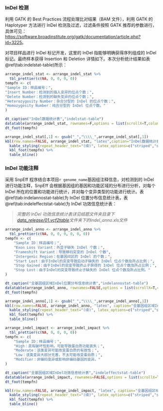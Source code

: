 
### InDel 检测

利用 GATK 的 Best Practices 流程处理比对结果（BAM 文件），利用 GATK 的 Haplotyper 方法进行 InDel 检测及过滤，过滤条件按照 GATK 推荐的参数进行，具体可见：[https://software.broadinstitute.org/gatk/documentation/article.php?id=3225](https://software.broadinstitute.org/gatk/documentation/article.php?id=3225)。

对项目样品进行 InDel 标记开发，这里的 InDel 指能够明确获得序列组成的 InDel 标记。最终样本获得 Insertion 和 Deletion 详情如下。本次分析统计结果如表\@ref(tab:indelstat-table)所示：

```r
arrange_indel_stat <- arrange_indel_stat %>%
  tbl_prettier(c(NA, 0, 0, 0, 0))
tempfn <- c(
"Sample ID：样品编号；",
"Insert Number：检测到的插入变异的位点个数；",
"Delete Number：检测到的缺失变异的位点个数；",
"Heterozygosity Number：杂合分型的 InDel 的位点个数；",
"Homozygosity Number：纯合分型的 InDel 位点个数。"
)
```

```r
dt_caption("InDel数据统计表","indelstat-table")
datatable(arrange_indel_stat, rownames=F,options = list(scrollX=T,columnDefs = list(list(className = 'dt-center',targets='_all'))))
dt_foot(tempfn)
```

```r
arrange_indel_stat[,1] <- gsub("_","\\\\_",arrange_indel_stat[,1])
kbl(row.names=FALSE, arrange_indel_stat, "latex",caption="InDel数据统计表", booktabs = TRUE, longtable = TRUE, linesep=' ',col.names=linebreak(gsub(" ","\n",colnames(arrange_indel_stat)),align="c"),escape=FALSE) %>%
  kable_styling(repeat_header_text="(续)", latex_options=c("striped","scale_down","repeat_header"))%>%
  kbl_foot(tempfn) %>%
  table_bline()
```

### InDel 功能注释

采用 SnpEff 程序结合本项目`r genome_name`基因组注释信息，对检测到的 InDel 进行功能注释，SnpEff 会根据基因组的基因和功能区域的分布进行分析，对每个 InDel 所在的位置和功能进行统计，并对每个变异类型的功能进行统计。表\@ref(tab:indelannostat-table)为 InDel 位置分布信息统计表，表\@ref(tab:indeleffectstat-table)为 InDel 功效信息统计表：

> *完整的 InDel 功效信息统计表详见结题文件夹目录下[data_release/01.vcf2table](./data_release/01.vcf2table)文件夹下的indel_anno.xls文件*

```r
arrange_indel_anno <- arrange_indel_anno %>%
  tbl_prettier(c(NA, 0, 0, 0, 0, 0, 0))
tempfn <- c(
    "Sample ID：样品编号；",
    "Exon Loss Variant：外显子缺失 InDel 个数；",
    "Frameshift Variant：导致移码突变的 InDel 个数",
    "Intergenic Region：在基因间区的 InDel 的个数；",
    "Start Lost：由于InDel的突变导致启动子缺失的 InDel 位点个数及所占比例；",
    "Stop Gained：由于InDel的突变导致终止子获得的 InDel 位点个数及所占比例；",
    "Stop Lost：由于InDel的突变导致终止子缺失的 InDel 位点个数及所占比例。"
)
```

```r
dt_caption("全基因组区域InDel位置分布信息统计表","indelannostat-table")
datatable(arrange_indel_anno, rownames=FALSE,options = list(scrollX=T,columnDefs = list(list(className = 'dt-center',targets='_all'))))
dt_foot(tempfn)
```

```r
arrange_indel_anno[,1] <- gsub("_","\\\\_",arrange_indel_anno[,1])
kbl(row.names=FALSE, arrange_indel_anno, "latex", caption="全基因组区域InDel位置分布信息统计表", booktabs = TRUE, longtable = TRUE, linesep=' ',col.names=linebreak(gsub(" ","\n",colnames(arrange_indel_anno)),align="c"),escape=FALSE) %>%
  kable_styling(repeat_header_text="(续)", latex_options=c("striped","scale_down","repeat_header"))%>%
  kbl_foot(tempfn) %>%
  table_bline()
```

```r
arrange_indel_impact <- arrange_indel_impact %>%
  tbl_prettier(c(NA, 0, 0, 0, 0))
tempfn <- c(
    "Sample ID：样品编号；",
    "High：具有破坏性影响，可能导致蛋白质功能丧失；",
    "Moderate：该类变异可能改变蛋白质的有效性；",
    "Low：该类变异大部分无害，不太可能改变蛋白质；",
    "Modifier：非编码变异或影响非编码基因的变异。"
)
```

```r
dt_caption("全基因组区域InDel功效信息统计表","indeleffectstat-table")
datatable(arrange_indel_impact, rownames=FALSE,options = list(scrollX=T,columnDefs = list(list(className = 'dt-center',targets='_all'))))
dt_foot(tempfn)
```

```r
kbl(row.names=FALSE, arrange_indel_impact, "latex", caption="全基因组区域InDel功效信息统计表", booktabs = TRUE, longtable = TRUE, linesep=' ') %>%
  kable_styling(repeat_header_text="(续)", latex_options=c("striped","scale_down","repeat_header"))%>%
  kbl_foot(tempfn) %>%
  table_bline()
```

